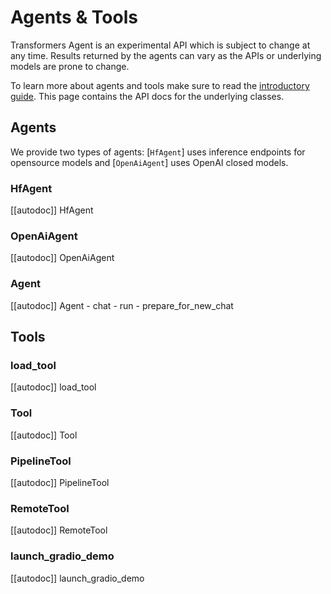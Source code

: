 <!--Copyright 2023 The HuggingFace Team. All rights reserved.

Licensed under the Apache License, Version 2.0 (the "License"); you may not use this file except in compliance with
the License. You may obtain a copy of the License at

http://www.apache.org/licenses/LICENSE-2.0

Unless required by applicable law or agreed to in writing, software distributed under the License is distributed on
an "AS IS" BASIS, WITHOUT WARRANTIES OR CONDITIONS OF ANY KIND, either express or implied. See the License for the
specific language governing permissions and limitations under the License.
-->

# Agents & Tools

<Tip warning={true}>

Transformers Agent is an experimental API which is subject to change at any time. Results returned by the agents
can vary as the APIs or underlying models are prone to change.

</Tip>

To learn more about agents and tools make sure to read the [introductory guide](../transformers_agents). This page
contains the API docs for the underlying classes.

## Agents

We provide two types of agents: [`HfAgent`] uses inference endpoints for opensource models and [`OpenAiAgent`] uses OpenAI closed models.

### HfAgent

[[autodoc]] HfAgent

### OpenAiAgent

[[autodoc]] OpenAiAgent

### Agent

[[autodoc]] Agent
    - chat
    - run
    - prepare_for_new_chat

## Tools

### load_tool

[[autodoc]] load_tool

### Tool

[[autodoc]] Tool

### PipelineTool

[[autodoc]] PipelineTool

### RemoteTool

[[autodoc]] RemoteTool

### launch_gradio_demo

[[autodoc]] launch_gradio_demo

